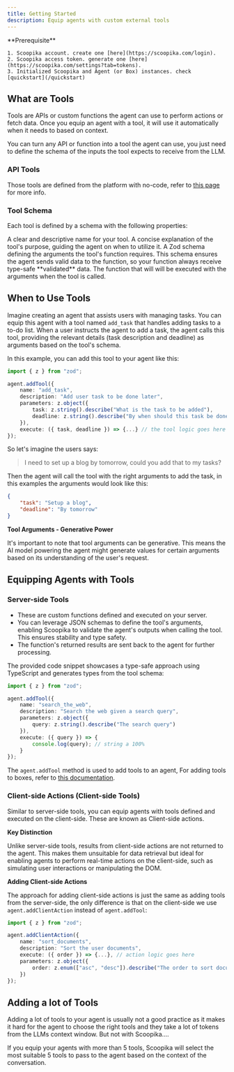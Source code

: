 ```yaml
---
title: Getting Started
description: Equip agents with custom external tools
---
```


<Check>
	**Prerequisite**

	1. Scoopika account. create one [here](https://scoopika.com/login).
	2. Scoopika access token. generate one [here](https://scoopika.com/settings?tab=tokens).
	3. Initialized Scoopika and Agent (or Box) instances. check [quickstart](/quickstart)
</Check>

## What are Tools

Tools are APIs or custom functions the agent can use to perform actions or fetch data. Once you equip an agent with a tool, it will use it automatically when it needs to based on context.

You can turn any API or function into a tool the agent can use, you just need to define the schema of the inputs the tool expects to receive from the LLM.

### API Tools

Those tools are defined from the platform with no-code, refer to [this page](/tools/api-tool) for more info.

### Tool Schema

Each tool is defined by a schema with the following properties:

<ParamField path="name" type="string" required>
	A clear and descriptive name for your tool.
</ParamField>

<ParamField path="description" type="string">
	A concise explanation of the tool's purpose, guiding the agent on when to utilize it.
</ParamField>

<ParamField path="parameters" type="ZodSchema" required>
	A Zod schema defining the arguments the tool's function requires. 
	This schema ensures the agent sends valid data to the function, 
	so your function always receive type-safe **validated** data.
</ParamField>

<ParamField path="execute" type="Function" required>
	The function that will will be executed with the arguments when the tool is called.
</ParamField>

## When to Use Tools

Imagine creating an agent that assists users with managing tasks.
You can equip this agent with a tool named `add_task` that handles adding tasks to a to-do list. 
When a user instructs the agent to add a task, 
the agent calls this tool, providing the relevant details (task description and deadline) as arguments based on the tool's schema.

In this example, you can add this tool to your agent like this:

```typescript
import { z } from "zod";

agent.addTool({
	name: "add_task",
	description: "Add user task to be done later",
	parameters: z.object({
		task: z.string().describe("What is the task to be added"),
		deadline: z.string().describe("By when should this task be done").optional()
	}),
	execute: ({ task, deadline }) => {...} // the tool logic goes here
});
```

So let's imagine the users says:

> I need to set up a blog by tomorrow, could you add that to my tasks?

Then the agent will call the tool with the right arguments to add the task, 
in this examples the arguments would look like this:

```json
{
	"task": "Setup a blog",
	"deadline": "By tomorrow"
}
```

**Tool Arguments - Generative Power**

It's important to note that tool arguments can be generative.
This means the AI model powering the agent might generate values for certain arguments
based on its understanding of the user's request.

## Equipping Agents with Tools

### Server-side Tools

- These are custom functions defined and executed on your server.
- You can leverage JSON schemas to define the tool's arguments, enabling Scoopika to validate the agent's outputs when calling the tool. This ensures stability and type safety.
- The function's returned results are sent back to the agent for further processing.

The provided code snippet showcases a type-safe approach using TypeScript and generates types from the tool schema:

```typescript
import { z } from "zod";

agent.addTool({
	name: "search_the_web",
	description: "Search the web given a search query",
	parameters: z.object({
		query: z.string().describe("The search query")
	}),
	execute: ({ query }) => {
		console.log(query); // string a 100%
	}
});
```

The `agent.addTool` method is used to add tools to an agent, For adding tools to boxes, refer to [this documentation](/multi-agent-boxes/server-side-usage#add-tools-to-box).

### Client-side Actions (Client-side Tools)

Similar to server-side tools, you can equip agents with tools defined and executed on the client-side. These are known as Client-side actions.

**Key Distinction**

Unlike server-side tools, results from client-side actions are not returned to the agent. This makes them unsuitable for data retrieval but ideal for enabling agents to perform real-time actions on the client-side, such as simulating user interactions or manipulating the DOM.

**Adding Client-side Actions**

The approach for adding client-side actions is just the same as adding tools from the server-side, the only difference is that on the client-side we use `agent.addClientAction` instead of `agent.addTool`:

```typescript
import { z } from "zod";

agent.addClientAction({
	name: "sort_documents",
	description: "Sort the user documents",
	execute: ({ order }) => {...}, // action logic goes here
	parameters: z.object({
		order: z.enum(["asc", "desc"]).describe("The order to sort documents in based on date")
	})
});
```

## Adding a lot of Tools

Adding a lot of tools to your agent is usually not a good practice as it makes it hard for the agent to choose the right tools and they take a lot of tokens from the LLMs context window. But not with Scoopika....

If you equip your agents with more than 5 tools, Scoopika will select the most suitable 5 tools to pass to the agent based on the context of the conversation.